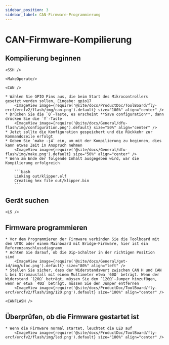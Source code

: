 ```yaml
---
sidebar_position: 3
sidebar_label: CAN-Firmware-Programmierung
---
```




# CAN-Firmware-Kompilierung

## Kompilierung beginnen

    <SSH />

    <MakeOperate/>

    <CAN />

    * Wählen Sie GPIO Pins aus, die beim Start des Mikrocontrollers gesetzt werden sollen, Eingabe: gpio17
        <ImageView image={require('@site/docs/ProductDoc/ToolBoard/fly-ercf/ercfv2/flash/img/can.png').default} size="100%" align="center" />
    * Drücken Sie die `Q`-Taste, es erscheint **Save configuration**, dann drücken Sie die `Y`-Taste
        <ImageView image={require('@site/docs/General/dfu-flash/img/configuration.png').default} size="50%" align="center" />
    * Jetzt sollte die Konfiguration gespeichert und die Rückkehr zur Kommandozeile erfolgt
    * Geben Sie `make -j4` ein, um mit der Kompilierung zu beginnen, dies kann etwas Zeit in Anspruch nehmen
        <ImageView image={require('@site/docs/General/dfu-flash/img/make.png').default} size="50%" align="center" />
    * Wenn am Ende der folgende Inhalt ausgegeben wird, war die Kompilierung erfolgreich

        ```bash
        Linking out/klipper.elf
        Creating hex file out/klipper.bin
        ```

## Gerät suchen

    <LS />


## Firmware programmieren

    * Vor dem Programmieren der Firmware verbinden Sie die Toolboard mit dem UTOC oder einem Mainboard mit Bridge-Firmware, hier ist ein Referenzanschlussdiagramm
    * Achten Sie darauf, ob die Dip-Schalter in der richtigen Position sind
        <ImageView image={require('@site/docs/General/get-id/img/utoc.png').default} size="80%" align="left" />
    * Stellen Sie sicher, dass der Widerstandswert zwischen CAN H und CAN L bei Stromausfall mit einem Multimeter etwa `60Ω` beträgt. Wenn der Widerstand `120Ω` beträgt, müssen Sie den `120Ω`-Jumper hinzufügen, wenn er etwa `40Ω` beträgt, müssen Sie den Jumper entfernen
        <ImageView image={require('@site/docs/ProductDoc/ToolBoard/fly-ercf/ercfv2/flash/img/120.png').default} size="100%" align="center" />

    <CANFLASH />

## Überprüfen, ob die Firmware gestartet ist

    * Wenn die Firmware normal startet, leuchtet die LED auf
        <ImageView image={require('@site/docs/ProductDoc/ToolBoard/fly-ercf/ercfv2/flash/img/led.png').default} size="100%" align="center" />